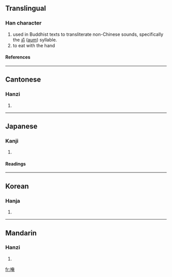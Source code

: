 ==Translingual==
===Han character===
{{Han char|rn=30|rad=口|as=08|sn=11|four=6401<sub>6</sub>|canj=口大中山 (RKLU)}}
# used in Buddhist texts to transliterate non-Chinese sounds, specifically the [[ॐ]] ([[aum]]) syllable.
# to eat with the hand
====References====
{{Han ref|kx=0193.270|dkj=03770|dj=0414.060|hdz=10638.140|uh=5535|ud=21813|bh=D47B|bd=54395}}
----

==Cantonese==
===Hanzi===
{{yue-hanzi|jyut=|y=am2}}
# {{defn|Cantonese}}
----
==Japanese==
===Kanji===
{{ja-kanji|grade=|rs=口08}}
# {{defn|Japanese}} 
====Readings====
{{ja-readings|on=[[あん]] (an), [[おん]] (on)|kun=[[ふくむ]] (fukumu)}}
----
==Korean==
===Hanja===
{{ko-hanja|hangeul=안|rv=an|mr=an}}
# {{defn|Korean}}
----
==Mandarin==
===Hanzi===
{{cmn-hanzi|pin=[[ǎn]] (an3)|wg=an<sup>3</sup>}}
# {{defn|Mandarin}}

[[fr:唵]]